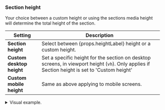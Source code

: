 ### Section height

Your choice between a custom height or using the sections media height will determine the total height of the section.

| Setting               | Description                                                                 |
|------------------------|-----------------------------------------------------------------------------|
| **Section height**         | Select between {props.heightLabel} height or a custom height.                       |
| **Custom desktop height**  | Set a specific height for the section on desktop screens, in viewport height (`vh`). Only applies if Section height is set to 'Custom height'       |
| **Custom mobile height**   | Same as above applying to mobile screens.        |

<details>
  <summary>Visual example.</summary>

  ![Showing section height settings in action](./img/shared-section-height.gif)
</details>